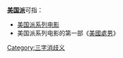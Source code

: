 '''[[美国派|美国派]]'''可指：
* [[美国派系列电影|美国派系列电影]]
* 美国派系列电影的第一部《[[美國處男|美國處男]]》
{{disambig}}

[[Category:三字消歧义|Category:三字消歧义]]